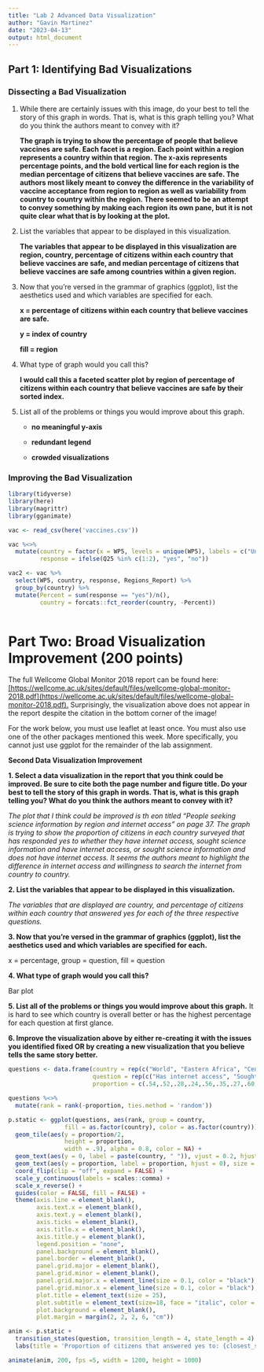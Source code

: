```yaml
---
title: "Lab 2 Advanced Data Visualization"
author: "Gavin Martinez"
date: "2023-04-13"
output: html_document
---
```


## Part 1: Identifying Bad Visualizations

### Dissecting a Bad Visualization

1.  While there are certainly issues with this image, do your best to tell the story of this graph in words. That is, what is this graph telling you? What do you think the authors meant to convey with it?

    **The graph is trying to show the percentage of people that believe vaccines are safe. Each facet is a region. Each point within a region represents a country within that region. The x-axis represents percentage points, and the bold vertical line for each region is the median percentage of citizens that believe vaccines are safe. The authors most likely meant to convey the difference in the variability of vaccine acceptance from region to region as well as variability from country to country within the region. There seemed to be an attempt to convey something by making each region its own pane, but it is not quite clear what that is by looking at the plot.**

2.  List the variables that appear to be displayed in this visualization.

    **The variables that appear to be displayed in this visualization are region, country, percentage of citizens within each country that believe vaccines are safe, and median percentage of citizens that believe vaccines are safe among countries within a given region.**

3.  Now that you're versed in the grammar of graphics (ggplot), list the aesthetics used and which variables are specified for each.

    **x = percentage of citizens within each country that believe vaccines are safe.**

    **y = index of country**

    **fill = region**

4.  What type of graph would you call this?

    **I would call this a faceted scatter plot by region of percentage of citizens within each country that believe vaccines are safe by their sorted index.**

5.  List all of the problems or things you would improve about this graph.

    -   **no meaningful y-axis**

    -   **redundant legend**

    -   **crowded visualizations**

### Improving the Bad Visualization

```r
library(tidyverse)
library(here)
library(magrittr)
library(gganimate)

vac <- read_csv(here('vaccines.csv'))
```

```r
vac %<>%
  mutate(country = factor(x = WP5, levels = unique(WP5), labels = c("United States", "Egypt", "Morocco", "Lebanon", "Saudi Arabia", "Jordan", "Turkey", "Pakistan", "Indonesia", "Bangladesh", "United Kingdom", "France", "Germany", "Netherlands", "Belgium", "Spain", "Italy", "Poland", "Hungary", "Czech Republic", "Romania", "Sweden", "Greece", "Denmark", "Iran", "Singapore", "Japan", "China", "India", "Venezuela", "Brazil", "Mexico", "Nigeria", "Kenya", "Tanzania", "Israel", "Palestinian Territories", "Ghana", "Uganda", "Benin", "Madagascar", "Malawi", "South Africa", "Canada", "Australia", "Philippines", "Sri Lanka", "Vietnam", "Thailand", "Cambodia", "Laos", "Myanmar", "New Zealand", "Botswana", "Ethiopia", "Mali", "Mauritania", "Mozambique", "Niger", "Rwanda", "Senegal", "Zambia", "South Korea", "Taiwan", "Afghanistan", "Belarus", "Georgia", "Kazakhstan", "Kyrgyzstan", "Moldova", "Russia", "Ukraine", "Burkina Faso", "Cameroon", "Sierra Leone", "Zimbabwe", "Costa Rica", "Albania", "Algeria", "Argentina", "Armenia", "Austria", "Azerbaijan", "Bolivia", "Bosnia/Herzegovina", "Bulgaria", "Burundi", "Chad", "Chile", "Colombia", "Comoros", "Republic of Congo", "Croatia", "Cyprus", "Dominican Republic", "Ecuador", "El Salvador", "Estonia", "Finland", "Gabon", "Guatemala", "Guinea", "Haiti", "Honduras", "Iceland", "Iraq", "Ireland", "Ivory Coast", "Kuwait", "Latvia", "Liberia", "Libya", "Lithuania", "Luxembourg", "Macedonia", "Malaysia", "Malta", "Mauritius", "Mongolia", "Montenegro", "Namibia", "Nepal", "Nicaragua", "Norway", "Panama", "Paraguay", "Peru", "Portugal", "Serbia", "Slovakia", "Slovenia", "Eswatini", "Switzerland", "Tajikistan", "The Gambia", "Togo", "Tunisia", "Turkmenistan", "United Arab Emirates", "Uruguay", "Uzbekistan", "Yemen", "Kosovo", "Northern Cyprus")),
         response = ifelse(Q25 %in% c(1:2), "yes", "no"))

vac2 <- vac %>%
  select(WP5, country, response, Regions_Report) %>%
  group_by(country) %>% 
  mutate(Percent = sum(response == "yes")/n(),
         country = forcats::fct_reorder(country, -Percent))
  
```

# Part Two: Broad Visualization Improvement (200 points)

The full Wellcome Global Monitor 2018 report can be found here: [[https://wellcome.ac.uk/sites/default/files/wellcome-global-monitor-2018.pdf](https://wellcome.ac.uk/sites/default/files/wellcome-global-monitor-2018.pdf).](https://wellcome.ac.uk/sites/default/files/wellcome-global-monitor-2018.pdf](https://wellcome.ac.uk/sites/default/files/wellcome-global-monitor-2018.pdf).) Surprisingly, the visualization above does not appear in the report despite the citation in the bottom corner of the image!

For the work below, you must use leaflet at least once. You must also use one of the other packages mentioned this week. More specifically, you cannot just use ggplot for the remainder of the lab assignment.

**Second Data Visualization Improvement**

**1. Select a data visualization in the report that you think could be improved. Be sure to cite both the page number and figure title. Do your best to tell the story of this graph in words. That is, what is this graph telling you? What do you think the authors meant to convey with it?**

*The plot that I think could be improved is th eon titled "People seeking science information by region and internet access" on page 37. The graph is trying to show the proportion of citizens in each country surveyed that has responded yes to whether they have internet access, sought science information and have internet access, or sought science information and does not have internet access. It seems the authors meant to highlight the difference in internet access and willingness to search the internet from country to country.*

**2. List the variables that appear to be displayed in this visualization.**

*The variables that are displayed are country, and percentage of citizens within each country that answered yes for each of the three respective questions.*

**3. Now that you're versed in the grammar of graphics (ggplot), list the aesthetics used and which variables are specified for each.**

x = percentage, group = question, fill = question

**4. What type of graph would you call this?**

Bar plot

**5. List all of the problems or things you would improve about this graph.**
It is hard to see which country is overall better or has the highest percentage for each question at first glance.

**6. Improve the visualization above by either re-creating it with the issues you identified fixed OR by creating a new visualization that you believe tells the same story better.**

```r
questions <- data.frame(country = rep(c("World", "Eastern Africa", "Central Africa", "North Africa", "Southern Africa", "Western Africa", "Central America & Mexico", "Northern America", "South America", "Central Asia", "East Asia", "Southeast Asia", "South Asia", "Middle East", "Eastern Europe", "Northern Europe", "Southern Europe", "Western Europe", "AUS & NZ"), each = 3),
                        question = rep(c("Has internet access", "Sought health info & has internet access", "Sought health info & does not have internet access"), times = 19),
                        proportion = c(.54,.52,.28,.24,.56,.35,.27,.60,.40,.48,.47,.23,.46,.43,.34,.34,.46,.29,.55,.52,.34,.91,.74,.38,.62,.51,.33,.55,.42,.34,.67,.51,.3,.46,.46,.27,.25,.35,.22,.72,.58,.38,.74,.47,.33,.91,.59,.38,.82,.61,.47,.9,.63,.51,.93,.66,.31))

questions %<>%
  mutate(rank = rank(-proportion, ties.method = 'random'))
```

```r
p.static <- ggplot(questions, aes(rank, group = country,
                fill = as.factor(country), color = as.factor(country))) +
  geom_tile(aes(y = proportion/2,
                height = proportion,
                width = .9), alpha = 0.8, color = NA) +
  geom_text(aes(y = 0, label = paste(country, " ")), vjust = 0.2, hjust = 1, size = 6) +
  geom_text(aes(y = proportion, label = proportion, hjust = 0), size = 6) +
  coord_flip(clip = "off", expand = FALSE) +
  scale_y_continuous(labels = scales::comma) +
  scale_x_reverse() +
  guides(color = FALSE, fill = FALSE) +
  theme(axis.line = element_blank(),
        axis.text.x = element_blank(),
        axis.text.y = element_blank(),
        axis.ticks = element_blank(),
        axis.title.x = element_blank(),
        axis.title.y = element_blank(),
        legend.position = "none",
        panel.background = element_blank(),
        panel.border = element_blank(),
        panel.grid.major = element_blank(),
        panel.grid.minor = element_blank(),
        panel.grid.major.x = element_line(size = 0.1, color = "black"),
        panel.grid.minor.x = element_line(size = 0.1, color = "black"),
        plot.title = element_text(size = 25),
        plot.subtitle = element_text(size=18, face = "italic", color = "black",  hjust = 0.5, vjust = -1),
        plot.background = element_blank(),
        plot.margin = margin(2, 2, 2, 6, "cm"))

anim <- p.static + 
  transition_states(question, transition_length = 4, state_length = 4) +
  labs(title = 'Proportion of citizens that answered yes to: {closest_state}')

animate(anim, 200, fps =5, width = 1200, height = 1000)
```
